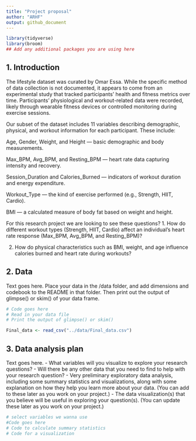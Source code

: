 ```yaml
---
title: "Project proposal"
author: "ARHF"
output: github_document
---
```


```r
library(tidyverse)
library(broom)
## Add any additional packages you are using here
```

## 1. Introduction

The lifestyle dataset was curated by Omar Essa. While the specific method of data collection is not documented, it appears to come from an experimental study that tracked participants’ health and fitness metrics over time. Participants’ physiological and workout-related data were recorded, likely through wearable fitness devices or controlled monitoring during exercise sessions.

Our subset of the dataset includes 11 variables describing demographic, physical, and workout information for each participant. These include:

Age, Gender, Weight, and Height — basic demographic and body measurements.

Max_BPM, Avg_BPM, and Resting_BPM — heart rate data capturing intensity and recovery.

Session_Duration and Calories_Burned — indicators of workout duration and energy expenditure.

Workout_Type — the kind of exercise performed (e.g., Strength, HIIT, Cardio).

BMI — a calculated measure of body fat based on weight and height.

For this research project we are looking to see these questions?
1. How do different workout types (Strength, HIIT, Cardio) affect an individual’s heart rate response (Max_BPM, Avg_BPM, and Resting_BPM)?

2. How do physical characteristics such as BMI, weight, and age influence calories burned and heart rate during workouts?

## 2. Data

Text goes here. Place your data in the /data folder, and add dimensions and codebook to the README in that folder. Then print out the output of glimpse() or skim() of your data frame.

```r
# Code goes here
# Read in your data file
# Print the output of glimpse() or skim()

Final_data <- read_csv("../data/Final_data.csv")
```

## 3. Data analysis plan

Text goes here.
- What variables will you visualize to explore your research questions?
- Will there be any other data that you need to find to help with your research question?
- Very preliminary exploratory data analysis, including some summary statistics and visualizations, along with some explanation on how they help you learn more about your data. (You can add to these later as you work on your project.)
- The data visualization(s) that you believe will be useful in exploring your question(s). (You can update these later as you work on your project.)


```r
# select variables we wanna use 
#Code goes here
# Code to calculate summary statistics
# Code for a visualization
```
